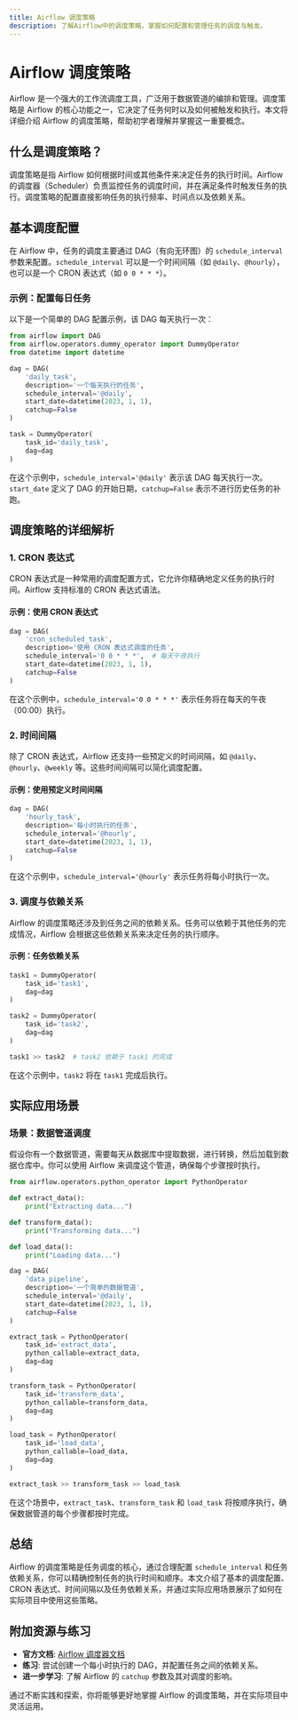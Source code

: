 ```yaml
---
title: Airflow 调度策略
description: 了解Airflow中的调度策略，掌握如何配置和管理任务的调度与触发。
---
```


# Airflow 调度策略

Airflow 是一个强大的工作流调度工具，广泛用于数据管道的编排和管理。调度策略是 Airflow 的核心功能之一，它决定了任务何时以及如何被触发和执行。本文将详细介绍 Airflow 的调度策略，帮助初学者理解并掌握这一重要概念。

## 什么是调度策略？

调度策略是指 Airflow 如何根据时间或其他条件来决定任务的执行时间。Airflow 的调度器（Scheduler）负责监控任务的调度时间，并在满足条件时触发任务的执行。调度策略的配置直接影响任务的执行频率、时间点以及依赖关系。

## 基本调度配置

在 Airflow 中，任务的调度主要通过 DAG（有向无环图）的 `schedule_interval` 参数来配置。`schedule_interval` 可以是一个时间间隔（如 `@daily`、`@hourly`），也可以是一个 CRON 表达式（如 `0 0 * * *`）。

### 示例：配置每日任务

以下是一个简单的 DAG 配置示例，该 DAG 每天执行一次：

```python
from airflow import DAG
from airflow.operators.dummy_operator import DummyOperator
from datetime import datetime

dag = DAG(
    'daily_task',
    description='一个每天执行的任务',
    schedule_interval='@daily',
    start_date=datetime(2023, 1, 1),
    catchup=False
)

task = DummyOperator(
    task_id='daily_task',
    dag=dag
)
```

在这个示例中，`schedule_interval='@daily'` 表示该 DAG 每天执行一次。`start_date` 定义了 DAG 的开始日期，`catchup=False` 表示不进行历史任务的补跑。

## 调度策略的详细解析

### 1. CRON 表达式

CRON 表达式是一种常用的调度配置方式，它允许你精确地定义任务的执行时间。Airflow 支持标准的 CRON 表达式语法。

#### 示例：使用 CRON 表达式

```python
dag = DAG(
    'cron_scheduled_task',
    description='使用 CRON 表达式调度的任务',
    schedule_interval='0 0 * * *',  # 每天午夜执行
    start_date=datetime(2023, 1, 1),
    catchup=False
)
```

在这个示例中，`schedule_interval='0 0 * * *'` 表示任务将在每天的午夜（00:00）执行。

### 2. 时间间隔

除了 CRON 表达式，Airflow 还支持一些预定义的时间间隔，如 `@daily`、`@hourly`、`@weekly` 等。这些时间间隔可以简化调度配置。

#### 示例：使用预定义时间间隔

```python
dag = DAG(
    'hourly_task',
    description='每小时执行的任务',
    schedule_interval='@hourly',
    start_date=datetime(2023, 1, 1),
    catchup=False
)
```

在这个示例中，`schedule_interval='@hourly'` 表示任务将每小时执行一次。

### 3. 调度与依赖关系

Airflow 的调度策略还涉及到任务之间的依赖关系。任务可以依赖于其他任务的完成情况，Airflow 会根据这些依赖关系来决定任务的执行顺序。

#### 示例：任务依赖关系

```python
task1 = DummyOperator(
    task_id='task1',
    dag=dag
)

task2 = DummyOperator(
    task_id='task2',
    dag=dag
)

task1 >> task2  # task2 依赖于 task1 的完成
```

在这个示例中，`task2` 将在 `task1` 完成后执行。

## 实际应用场景

### 场景：数据管道调度

假设你有一个数据管道，需要每天从数据库中提取数据，进行转换，然后加载到数据仓库中。你可以使用 Airflow 来调度这个管道，确保每个步骤按时执行。

```python
from airflow.operators.python_operator import PythonOperator

def extract_data():
    print("Extracting data...")

def transform_data():
    print("Transforming data...")

def load_data():
    print("Loading data...")

dag = DAG(
    'data_pipeline',
    description='一个简单的数据管道',
    schedule_interval='@daily',
    start_date=datetime(2023, 1, 1),
    catchup=False
)

extract_task = PythonOperator(
    task_id='extract_data',
    python_callable=extract_data,
    dag=dag
)

transform_task = PythonOperator(
    task_id='transform_data',
    python_callable=transform_data,
    dag=dag
)

load_task = PythonOperator(
    task_id='load_data',
    python_callable=load_data,
    dag=dag
)

extract_task >> transform_task >> load_task
```

在这个场景中，`extract_task`、`transform_task` 和 `load_task` 将按顺序执行，确保数据管道的每个步骤都按时完成。

## 总结

Airflow 的调度策略是任务调度的核心，通过合理配置 `schedule_interval` 和任务依赖关系，你可以精确控制任务的执行时间和顺序。本文介绍了基本的调度配置、CRON 表达式、时间间隔以及任务依赖关系，并通过实际应用场景展示了如何在实际项目中使用这些策略。

## 附加资源与练习

- **官方文档**: [Airflow 调度器文档](https://airflow.apache.org/docs/apache-airflow/stable/scheduler.html)
- **练习**: 尝试创建一个每小时执行的 DAG，并配置任务之间的依赖关系。
- **进一步学习**: 了解 Airflow 的 `catchup` 参数及其对调度的影响。

通过不断实践和探索，你将能够更好地掌握 Airflow 的调度策略，并在实际项目中灵活运用。